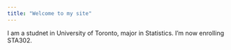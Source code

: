 ```yaml
---
title: "Welcome to my site"
---
```


I am a studnet in University of Toronto, major in Statistics. I'm now enrolling STA302.